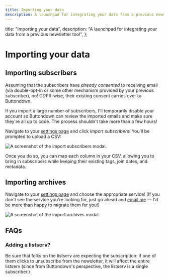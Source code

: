 ```yaml
---
title: Importing your data
description: A launchpad for integrating your data from a previous newsletter tool
---
```



  title: "Importing your data",
  description:
    "A launchpad for integrating your data from a previous newsletter tool",
};

# Importing your data

## Importing subscribers

Assuming that the subscribers have _already consented_ to receiving email (via double-opt-in or some other mechanism provided by your previous subscriber), no! GDPR-wise, their existing consent carries over to Buttondown.

If you import a large number of subscribers, I'll temporarily disable your account so Buttondown can review the imported emails and make sure they're all up to code. The process shouldn't take more than a few hours!

Navigate to your [settings page](https://buttondown.email/settings) and click _Import subscribers!_ You'll be prompted to upload a CSV:

![A screenshot of the import subscribers modal.](/images/import-subscribers.png)

Once you do so, you can map each column in your CSV, allowing you to bring in subscribers while keeping their existing tags, join dates, and metadata.

## Importing archives

Navigate to your [settings page](https://buttondown.email/settings) and choose the appropriate service! (If you don't see the service you're looking for, just go ahead and [email me](https://buttondown.email/settings) — I'd be more than happy to migrate them for you!)

![A screenshot of the import archives modal.](/images/import-archives.png)

## FAQs

### Adding a listserv?

Be sure that folks on the listserv are expecting the subscription: if one of them clicks to unsubscribe from the newsletter, it will affect the entire listserv (since from Buttondown's perspective, the listserv is a single subscriber.)

